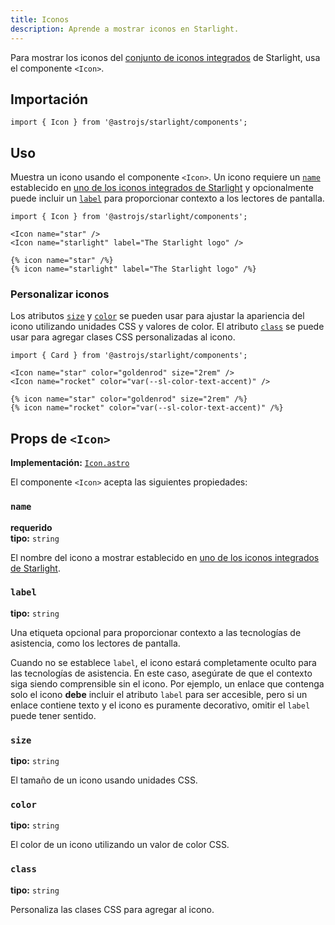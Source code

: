 ```yaml
---
title: Iconos
description: Aprende a mostrar iconos en Starlight.
---
```



Para mostrar los iconos del [conjunto de iconos integrados](/es/reference/icons/#todos-los-iconos) de Starlight, usa el componente `<Icon>`.


<Preview>

<Icon
	slot="preview"
	name="open-book"
	color="var(--sl-color-text-accent)"
	size="4rem"
/>

</Preview>

## Importación

```tsx
import { Icon } from '@astrojs/starlight/components';
```

## Uso

Muestra un icono usando el componente `<Icon>`.
Un icono requiere un [`name`](#name) establecido en [uno de los iconos integrados de Starlight](/es/reference/icons/#todos-los-iconos) y opcionalmente puede incluir un [`label`](#label) para proporcionar contexto a los lectores de pantalla.

<Preview>

```mdx
import { Icon } from '@astrojs/starlight/components';

<Icon name="star" />
<Icon name="starlight" label="The Starlight logo" />
```

<Fragment slot="markdoc">

```markdoc
{% icon name="star" /%}
{% icon name="starlight" label="The Starlight logo" /%}
```

</Fragment>

<Fragment slot="preview">
	<Icon name="star" />
	<Icon name="starlight" label="The Starlight logo" />
</Fragment>

</Preview>

### Personalizar iconos

Los atributos [`size`](#size) y [`color`](#color) se pueden usar para ajustar la apariencia del icono utilizando unidades CSS y valores de color.
El atributo [`class`](#class) se puede usar para agregar clases CSS personalizadas al icono.

<Preview>

```mdx
import { Card } from '@astrojs/starlight/components';

<Icon name="star" color="goldenrod" size="2rem" />
<Icon name="rocket" color="var(--sl-color-text-accent)" />
```

<Fragment slot="markdoc">

```markdoc
{% icon name="star" color="goldenrod" size="2rem" /%}
{% icon name="rocket" color="var(--sl-color-text-accent)" /%}
```

</Fragment>

<Fragment slot="preview">
	<Icon name="star" color="goldenrod" size="2rem" />
	<Icon name="rocket" color="var(--sl-color-text-accent)" />
</Fragment>

</Preview>

## Props de `<Icon>`

**Implementación:** [`Icon.astro`](https://github.com/withastro/starlight/blob/main/packages/starlight/user-components/Icon.astro)

El componente `<Icon>` acepta las siguientes propiedades:

### `name`

**requerido**  
**tipo:** `string`

El nombre del icono a mostrar establecido en [uno de los iconos integrados de Starlight](/es/reference/icons/#todos-los-iconos).

### `label`

**tipo:** `string`

Una etiqueta opcional para proporcionar contexto a las tecnologías de asistencia, como los lectores de pantalla.

Cuando no se establece `label`, el icono estará completamente oculto para las tecnologías de asistencia.
En este caso, asegúrate de que el contexto siga siendo comprensible sin el icono.
Por ejemplo, un enlace que contenga solo el icono **debe** incluir el atributo `label` para ser accesible, pero si un enlace contiene texto y el icono es puramente decorativo, omitir el `label` puede tener sentido.

### `size`

**tipo:** `string`

El tamaño de un icono usando unidades CSS.

### `color`

**tipo:** `string`

El color de un icono utilizando un valor de color CSS.

### `class`

**tipo:** `string`

Personaliza las clases CSS para agregar al icono.
